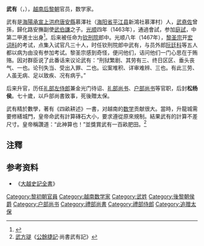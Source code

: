 '''武有'''（{{vie|v=Vũ Hữu|hn=武有}}，{{bd|1437年||1530年||}}），[[越南|越南]][[后黎朝|后黎朝]]官员，数学家。

武有是[[海陽承宣|海陽承宣]][[上洪府|上洪府]][[唐安縣|唐安縣]]慕澤社（[[海阳省|海阳省]][[平江县|平江县]]新鴻社慕澤村）人，[[武堯佐|武堯佐]]曾孫，歸化路安撫副使[[武伯謙|武伯謙]]之子。[[光顺|光顺]]四年（1463年），通過會試，参加[[庭試|庭試]]，中第二甲進士出身<ref>{{Cite web |url=http://www.hannom.org.vn/detail.asp?param=1197&Catid=564 |title=光順四年癸未科進士題名碑記 |access-date=2017-10-22 |archive-date=2017-09-04 |archive-url=https://web.archive.org/web/20170904154644/http://www.hannom.org.vn/detail.asp?param=1197&Catid=564 |dead-url=no }}</ref>。后来被任命为[[钦刑院|钦刑院]]郎中。光顺八年（1467年），[[黎圣宗|黎圣宗]]开[[宏词科|宏词科]]的考试，点集入试官凡三十人，时任钦刑院郎中武有，与员外郎[[阮廷科|阮廷科]]等五人都以病为由没有参加考试。黎圣宗感到奇怪，便问他们，诘问他们一门心思在于贿赂。因对群臣说了此番话来议论武有：“刑狱繁剧、其劳有三、终日区区、垂头丧气、一也。论刊失当、受出入罪、二也。讼案堆积、详审难辨、三也。有此三劳、人虽无病、足以致疾、况有病乎。”

后来升官，历任[[礼部左侍郎|礼部左侍郎]]兼金光门待诏、[[礼部尚书|礼部尚书]]、[[户部尚书|户部尚书]]等官职，后封'''松杨侯'''。七十歲，以戶部尚書致事，死後贈太保。

武有精於數學，著有《四畝耕述》一書，对越南的[[数学|数学]]贡献很大。當時，升龍城需要修繕城門，皇帝命武有計算磚石大小，要求遵從原來規制。結果武有的計算不差尺寸。皇帝稱讚道：“此神算也！”並獎賞武有一百畝肥田。<ref>[[武方瑅|武方瑅]]《[[公餘捷記|公餘捷記]]·尚書武有記》</ref>

==注釋==
{{reflist}}

==参考资料==
*《[[大越史記全書|大越史記全書]]》

{{光順四年癸未科庭試進士榜}}

[[Category:黎初朝官員|Category:黎初朝官員]]
[[Category:越南数学家|Category:越南数学家]]
[[Category:武姓|Category:武姓]]
[[Category:後黎朝侯爵|Category:後黎朝侯爵]]
[[Category:户部尚书|Category:户部尚书]]
[[Category:禮部尚書|Category:禮部尚書]]
[[Category:禮部侍郎|Category:禮部侍郎]]
[[Category:追赠太保|Category:追赠太保]]